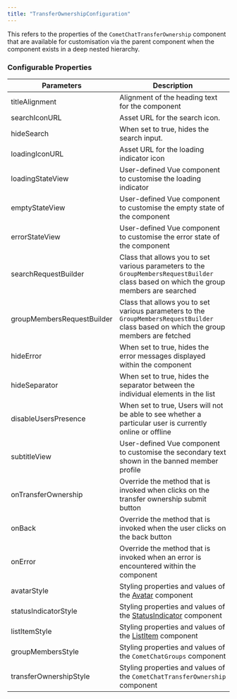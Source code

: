 ```yaml
---
title: "TransferOwnershipConfiguration"
---
```


This refers to the properties of the `CometChatTransferOwnership` component that are available for customisation via the parent component when the component exists in a deep nested hierarchy.

### Configurable Properties

| Parameters                 | Description                                                                                                                             |
| -------------------------- | --------------------------------------------------------------------------------------------------------------------------------------- |
| titleAlignment             | Alignment of the heading text for the component                                                                                         |
| searchIconURL              | Asset URL for the search icon.                                                                                                          |
| hideSearch                 | When set to true, hides the search input.                                                                                               |
| loadingIconURL             | Asset URL for the loading indicator icon                                                                                                |
| loadingStateView           | User-defined Vue component to customise the loading indicator                                                                           |
| emptyStateView             | User-defined Vue component to customise the empty state of the component                                                                |
| errorStateView             | User-defined Vue component to customise the error state of the component                                                                |
| searchRequestBuilder       | Class that allows you to set various parameters to the `GroupMembersRequestBuilder` class based on which the group members are searched |
| groupMembersRequestBuilder | Class that allows you to set various parameters to the `GroupMembersRequestBuilder` class based on which the group members are fetched  |
| hideError                  | When set to true, hides the error messages displayed within the component                                                               |
| hideSeparator              | When set to true, hides the separator between the individual elements in the list                                                       |
| disableUsersPresence       | When set to true, Users will not be able to see whether a particular user is currently online or offline                                |
| subtitleView               | User-defined Vue component to customise the secondary text shown in the banned member profile                                           |
| onTransferOwnership        | Override the method that is invoked when clicks on the transfer ownership submit button                                                 |
| onBack                     | Override the method that is invoked when the user clicks on the back button                                                             |
| onError                    | Override the method that is invoked when an error is encountered within the component                                                   |
| avatarStyle                | Styling properties and values of the [Avatar](/docs/web-elements/avatar) component                                                      |
| statusIndicatorStyle       | Styling properties and values of the [StatusIndicator](/docs/web-elements/status-indicator) component                                   |
| listItemStyle              | Styling properties and values of the [ListItem](/docs/web-elements/list-item) component                                                 |
| groupMembersStyle          | Styling properties and values of the `CometChatGroups` component                                                                        |
| transferOwnershipStyle     | Styling properties and values of the `CometChatTransferOwnership` component                                                             |
